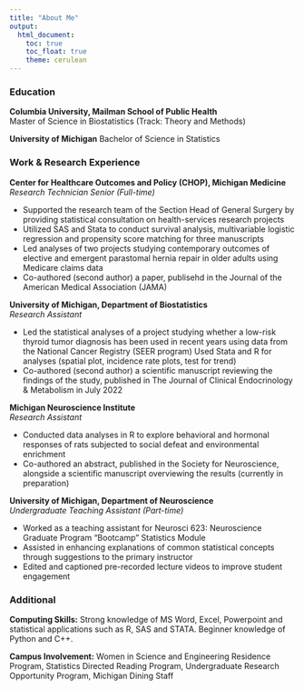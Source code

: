 ```yaml
---
title: "About Me"
output: 
  html_document:
    toc: true
    toc_float: true
    theme: cerulean
---
```


### **Education**

**Columbia University, Mailman School of Public Health**			              	  
Master of Science in Biostatistics (Track: Theory and Methods)					       

**University of Michigan**
Bachelor of Science in Statistics	

### **Work & Research Experience**

**Center for Healthcare Outcomes and Policy (CHOP), Michigan Medicine**                             
*Research Technician Senior (Full-time)*					                      	  

- Supported the research team of the Section Head of General Surgery by providing statistical consultation on health-services research projects 
- Utilized SAS and Stata to conduct survival analysis, multivariable logistic regression and propensity score matching for three manuscripts
- Led analyses of two projects studying contemporary outcomes of elective and emergent parastomal hernia repair in older adults using Medicare claims data
- Co-authored (second author) a paper, publisehd in the Journal of the American Medical Association (JAMA)

**University of Michigan, Department of Biostatistics**                                             
*Research Assistant*					                    	             	  		    

- Led the statistical analyses of a project studying whether a low-risk thyroid tumor diagnosis has been used in recent years using data from the National Cancer Registry (SEER program)
Used Stata and R for analyses (spatial plot, incidence rate plots, test for trend) 
- Co-authored (second author) a scientific manuscript reviewing the findings of the study, published in The Journal of Clinical Endocrinology & Metabolism in July 2022 

**Michigan Neuroscience Institute**						                      
*Research Assistant*				      				            	                      

- Conducted data analyses in R to explore behavioral and hormonal responses of rats subjected to social defeat and environmental enrichment
- Co-authored an abstract, published in the Society for Neuroscience, alongside a scientific manuscript overviewing the results (currently in preparation)

**University of Michigan, Department of Neuroscience** 					                
*Undergraduate Teaching Assistant (Part-time)*        				            	   

- Worked as a teaching assistant for Neurosci 623: Neuroscience Graduate Program “Bootcamp” Statistics Module
- Assisted in enhancing explanations of common statistical concepts through suggestions to the primary instructor 
- Edited and captioned pre-recorded lecture videos to improve student engagement 

### **Additional**

**Computing Skills:** Strong knowledge of MS Word, Excel, Powerpoint and statistical applications such as R, SAS and STATA. Beginner knowledge of Python and C++. 

**Campus Involvement:** Women in Science and Engineering Residence Program, Statistics Directed Reading Program, Undergraduate Research Opportunity Program, Michigan Dining Staff

